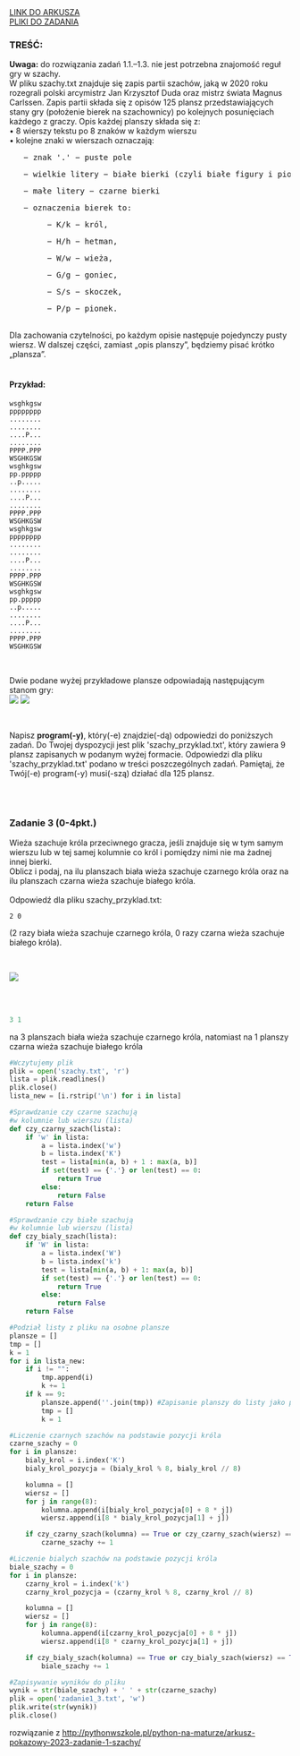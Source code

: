 
<div className="box_link"><a className="link  link_materials" target="_blank" href="https://cke.gov.pl/images/_EGZAMIN_MATURALNY_OD_2023/materialy_dodatkowe/pokazowe/Informatyka/MINP-R0-100-2203.pdf">LINK DO ARKUSZA</a>
<br/>
<a className="link  link_materials" href="https://cke.gov.pl/images/_EGZAMIN_MATURALNY_OD_2023/materialy_dodatkowe/pokazowe/Informatyka/Dane_2203.zip" >PLIKI DO ZADANIA</a>
<br/>
</div>

### TREŚĆ:

<b>Uwaga:</b> do rozwiązania zadań 1.1.–1.3. nie jest potrzebna znajomość reguł gry w szachy.<br/>
W pliku szachy.txt znajduje się zapis partii szachów, jaką w 2020 roku rozegrali polski
arcymistrz Jan Krzysztof Duda oraz mistrz świata Magnus Carlssen. Zapis partii składa się
z opisów 125 plansz przedstawiających stany gry (położenie bierek na szachownicy) po
kolejnych posunięciach każdego z graczy. Opis każdej planszy składa się z:<br/>
• 8 wierszy tekstu po 8 znaków w każdym wierszu<br/>
• kolejne znaki w wierszach oznaczają:<br/>
<pre>   − znak '.' − puste pole</pre>  
<pre>   − wielkie litery − białe bierki (czyli białe figury i pionki)</pre>  
<pre>   − małe litery − czarne bierki</pre>  
<pre>   − oznaczenia bierek to:</pre> 
<pre>        − K/k − król, </pre> 
<pre>        − H/h − hetman,</pre> 
<pre>        − W/w − wieża,</pre> 
<pre>        − G/g − goniec,</pre> 
<pre>        − S/s − skoczek, </pre> 
<pre>        − P/p − pionek.</pre> 
<br/>
Dla zachowania czytelności, po każdym opisie następuje pojedynczy pusty wiersz. W dalszej
części, zamiast „opis planszy”, będziemy pisać krótko „plansza”.<br/><br/>

#### Przykład:<br/>

```
wsghkgsw
pppppppp
........
........
....P...
........
PPPP.PPP
WSGHKGSW
wsghkgsw
pp.ppppp
..p.....
........
....P...
........
PPPP.PPP
WSGHKGSW
wsghkgsw
pppppppp
........
........
....P...
........
PPPP.PPP
WSGHKGSW
wsghkgsw
pp.ppppp
..p.....
........
....P...
........
PPPP.PPP
WSGHKGSW
```
<br/>

Dwie podane wyżej przykładowe plansze odpowiadają następującym stanom gry:<br/>
![](https://i.imgur.com/QDpW7Wf.png) ![](https://i.imgur.com/R1uNeAN.png)

<br/>

Napisz <b>program(-y)</b>, który(-e) znajdzie(-dą) odpowiedzi do poniższych zadań.
Do Twojej dyspozycji jest plik 'szachy_przyklad.txt', który zawiera 9 plansz zapisanych
w podanym wyżej formacie. Odpowiedzi dla pliku 'szachy_przyklad.txt' podano w treści
poszczególnych zadań. Pamiętaj, że Twój(-e) program(-y) musi(-szą) działać dla 125 plansz.

<br/><br/>

### Zadanie 3   (0-4pkt.)

Wieża szachuje króla przeciwnego gracza, jeśli znajduje się w tym samym wierszu lub w tej
samej kolumnie co król i pomiędzy nimi nie ma żadnej innej bierki. <br/>
Oblicz i podaj, na ilu planszach biała wieża szachuje czarnego króla oraz na ilu planszach
czarna wieża szachuje białego króla. <br/><br/>
Odpowiedź dla pliku szachy_przyklad.txt:<br/>

```
2 0
```
(2 razy biała wieża szachuje czarnego króla, 0 razy czarna wieża szachuje białego króla).

<br/>

![](https://i.imgur.com/YJB38U0.png)

<br/>
<br/>

<Dropdown title="WSKAZÓWKI">
    <p className={`dropdown_text`}>
    </p>
</Dropdown>

<Dropdown title="ODPOWIEDŹ">

```python
3 1
```

<p className={`dropdown_text`}>
    na 3 planszach biała wieża szachuje czarnego króla, natomiast na 1 planszy czarna wieża szachuje białego króla
</p>

</Dropdown>

<Dropdown title="ROZWIĄZANIE PRZYKŁADOWE - PYTHON">

```python
#Wczytujemy plik
plik = open('szachy.txt', 'r')
lista = plik.readlines()
plik.close()
lista_new = [i.rstrip('\n') for i in lista]

#Sprawdzanie czy czarne szachują
#w kolumnie lub wierszu (lista)
def czy_czarny_szach(lista):
    if 'w' in lista:
        a = lista.index('w')
        b = lista.index('K')
        test = lista[min(a, b) + 1 : max(a, b)]
        if set(test) == {'.'} or len(test) == 0:
            return True
        else:
            return False
    return False

#Sprawdzanie czy białe szachują
#w kolumnie lub wierszu (lista)
def czy_bialy_szach(lista):
    if 'W' in lista:
        a = lista.index('W')
        b = lista.index('k')
        test = lista[min(a, b) + 1: max(a, b)]
        if set(test) == {'.'} or len(test) == 0:
            return True
        else:
            return False
    return False

#Podział listy z pliku na osobne plansze
plansze = []
tmp = []
k = 1
for i in lista_new:
    if i != "":
        tmp.append(i)
        k += 1
    if k == 9:
        plansze.append(''.join(tmp)) #Zapisanie planszy do listy jako pojedynczy string
        tmp = []
        k = 1

#Liczenie czarnych szachów na podstawie pozycji króla
czarne_szachy = 0
for i in plansze:
    bialy_krol = i.index('K')
    bialy_krol_pozycja = (bialy_krol % 8, bialy_krol // 8)

    kolumna = []
    wiersz = []
    for j in range(8):
        kolumna.append(i[bialy_krol_pozycja[0] + 8 * j])
        wiersz.append(i[8 * bialy_krol_pozycja[1] + j])

    if czy_czarny_szach(kolumna) == True or czy_czarny_szach(wiersz) == True:
        czarne_szachy += 1

#Liczenie bialych szachów na podstawie pozycji króla
biale_szachy = 0
for i in plansze:
    czarny_krol = i.index('k')
    czarny_krol_pozycja = (czarny_krol % 8, czarny_krol // 8)

    kolumna = []
    wiersz = []
    for j in range(8):
        kolumna.append(i[czarny_krol_pozycja[0] + 8 * j])
        wiersz.append(i[8 * czarny_krol_pozycja[1] + j])

    if czy_bialy_szach(kolumna) == True or czy_bialy_szach(wiersz) == True:
        biale_szachy += 1

#Zapisywanie wyników do pliku
wynik = str(biale_szachy) + ' ' + str(czarne_szachy)
plik = open('zadanie1_3.txt', 'w')
plik.write(str(wynik))
plik.close()
```

<p className={`dropdown_text`}>
    rozwiązanie z <a href="http://pythonwszkole.pl/python-na-maturze/arkusz-pokazowy-2023-zadanie-1-szachy/">http://pythonwszkole.pl/python-na-maturze/arkusz-pokazowy-2023-zadanie-1-szachy/</a>
</p>

</Dropdown>



